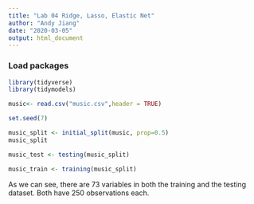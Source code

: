 ```yaml
---
title: "Lab 04 Ridge, Lasso, Elastic Net"
author: "Andy Jiang"
date: "2020-03-05"
output: html_document
---
```


### Load packages

```r
library(tidyverse) 
library(tidymodels)
```

```r
music<- read.csv("music.csv",header = TRUE)

set.seed(7)

music_split <- initial_split(music, prop=0.5)
music_split

music_test <- testing(music_split)

music_train <- training(music_split)
```

As we can see, there are 73 variables in both the training and the testing dataset. Both have 250 observations each. 


```r



```


















